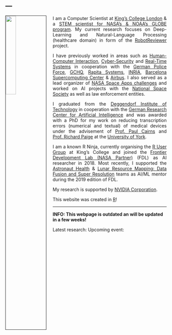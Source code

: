 ---
---

<link rel="stylesheet" href="styles.css" type="text/css">

<img src="images/frank_shuttle.png" style="width:25%; border:1px solid; margin-right: 20px" align="left">

<p align="justify">I am a Computer Scientist at [King's College London](https://kclpure.kcl.ac.uk/portal/frank.soboczenski.html) & a [STEM scientist for NASA's & NOAA's GLOBE program](https://www.globe.gov/web/frank.soboczenski/home). My current research focuses on Deep-Learning and Natural-Language Processing (healthcare domain) in form of the [RobotReviewer](http://www.robotreviewer.net/) project.</p>

<p align="justify">I have previously worked in areas such as [Human-Computer Interaction](http://www-users.cs.york.ac.uk/~feynman/), [Cyber-Security](https://www.york.ac.uk/study/postgraduate-taught/courses/msc-cyber-security/) and [Real-Time Systems](http://www.proxima-project.eu/) in cooperation with the [German Police Force](http://www.polizei.bayern.de/), [GCHQ](https://www.gchq.gov.uk/), [Rapita Systems](https://www.rapitasystems.com/), [INRIA](https://www.inria.fr/en/), [Barcelona Supercomputing Center](https://www.bsc.es/) & [Airbus](http://www.airbus.com/). I also served as a lead organizer of [NASA Space Apps challenges](https://www.spaceappschallenge.org/) and worked on AI projects with the [National Space Society](http://www.nss.org/) as well as law enforcement entities.</p>


<!--<p align="justify">During my work I have developed numerous applications for science and industry and I particularly enjoy combining state-of-the-art technologies to solve challenging problems.</p>
-->

<p align="justify">I graduated from the [Deggendorf Institute of Technology](https://www.th-deg.de/en) in cooperation with the [German Research Center for Artificial Intelligence](https://www.dfki.de/web) and was awarded with a PhD for my work on reducing transcription errors (numerical and textual) of medical devices under the advisement of [Prof. Paul Cairns](https://www-users.cs.york.ac.uk/~pcairns/) and [Prof. Richard Paige](https://www.cs.york.ac.uk/people/paige) at the [University of York](https://cs.york.ac.uk).</p>

<p align="justify">I am a known R Ninja, currently organising the [R User Group](https://www.kcl.ac.uk) at King's College and joined the [Frontier Development Lab (NASA Partner)](https://frontierdevelopmentlab.org/) (FDL) as AI researcher in 2018. Most recently, I supported the [Astronaut Health](https://frontierdevelopmentlab.org/blog/2019/7/5/introducing-the-2019-astronaut-mentors) & [Lunar Resource Mapping: Data Fusion and Super Resolution](https://frontierdevelopmentlab.org/blog/2019/7/5/introducing-the-2019-lunar-mentors) teams as AI/ML mentor during the 2019 edition of FDL.</p>

<p align="justify">My research is supported by [NVIDIA Corporation](http://www.nvidia.com/).</p>

This website was created in [R](https://www.r-project.org)! 

_________

<b>INFO: This webpage is outdated an will be updated in a few weeks!</b>

Latest research:                Upcoming event: 


<!--updates on : conference articles, presentations, talks, springer, teaching upcoming MPH, Speaking (Micosoft - Krittika, BBC, GTC, NASA Galvaston, NASA JPL, FDL 2020, Mentor 2019 stuff, NSPIRES, MooonRaiders, -->
